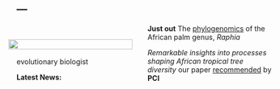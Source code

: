 ---
---

  

<style>
  .col2 {
    columns: 2 200px;         /* number of columns and width in pixels*/
    -webkit-columns: 2 200px; /* chrome, safari */
    -moz-columns: 2 200px;    /* firefox */
  }
</style>

<div class="col2">

![](images/me2.png){width=100% style="float:right; padding:16px"}


evolutionary biologist

__Latest News\:__ 

__Just out__ The [phylogenomics](https://doi.org/10.1038/s41598-019-52403-2) of the African palm genus, _Raphia_

_Remarkable insights into processes shaping African tropical tree diversity_ our paper [recommended](https://evolbiol.peercommunityin.org/public/rec?id=225&reviews=True) by __PCI__

</div>
